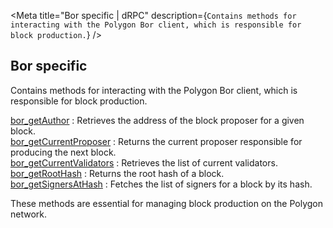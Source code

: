 
<Meta
  title="Bor specific | dRPC"
  description={`Contains methods for interacting with the Polygon Bor client, which is responsible for block production.`}
/>
## Bor specific

Contains methods for interacting with the Polygon Bor client, which is responsible for block production.

[bor_getAuthor](/polygon-api/borspecific/bor_getAuthor) : Retrieves the address of the block proposer for a given block. \
[bor_getCurrentProposer](/polygon-api/borspecific/bor_getCurrentProposer) : Returns the current proposer responsible for producing the next block. \
[bor_getCurrentValidators](/polygon-api/borspecific/bor_getCurrentValidators) : Retrieves the list of current validators. \
[bor_getRootHash](/polygon-api/borspecific/bor_getRootHash) : Returns the root hash of a block. \
[bor_getSignersAtHash](/polygon-api/borspecific/bor_getSignersAtHash) : Fetches the list of signers for a block by its hash.

These methods are essential for managing block production on the Polygon network.

<Space h={16} />
<GetStarted />
